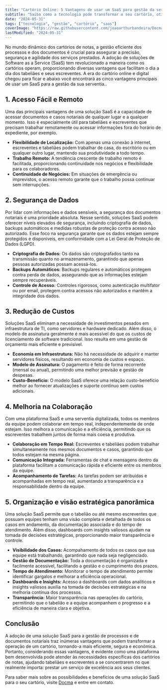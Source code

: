 ```yaml
---
title: "Cartório Online: 5 Vantagens de usar um SaaS para gestão da serventia"
subtitle: "Saiba como a tecnologia pode transformar o seu cartório, otimizando a gestão de processos e documentos notariais."
date: "2024-05-31"
tags: ["tecnologia", "gestão", "cartório", "saas"]
coverImage: "https://raw.githubusercontent.com/joaoarthurbandeira/DocmaBlogPosts/main/images/CartorioOnline.jpg"
lastModified: "2024-05-31"
---
```


No mundo dinâmico dos cartórios de notas, a gestão eficiente dos processos e dos documentos é crucial para assegurar a precisão, segurança e agilidade dos serviços prestados. A adoção de soluções de Software as a Service (SaaS) tem revolucionado a maneira como os cartórios operam, proporcionando diversas vantagens que facilitam o dia a dia dos tabeliães e seus escreventes. A era do cartório online e digital chegou para ficar e abaixo você encontrará as cinco vantagens principais de usar um SaaS para a gestão da sua serventia..

<CustomImage
  src="https://raw.githubusercontent.com/joaoarthurbandeira/DocmaBlogPosts/main/images/DocumentosOnline.jpg"
  alt="DocumentosOnline"
/>

## 1. Acesso Fácil e Remoto

Uma das principais vantagens de uma solução SaaS é a capacidade de acessar documentos e casos notariais de qualquer lugar e a qualquer momento. Isso é especialmente útil para tabeliães e escreventes que precisam trabalhar remotamente ou acessar informações fora do horário de expediente, por exemplo.

- **Flexibilidade de Localização:** Com apenas uma conexão à internet, escreventes e tabeliães podem trabalhar de casa, do escritório ou em qualquer outro lugar, mantendo sua produtividade a todo tempo.
- **Trabalho Remoto:** A tendência crescente de trabalho remoto é facilitada, proporcionando continuidade nos negócios e flexibilidade para os colaboradores.
- **Continuidade de Negócios:** Em situações de emergência ou imprevistos, o acesso remoto garante que o trabalho possa continuar sem interrupções.

## 2. Segurança de Dados

Por lidar com informações e dados sensíveis, a segurança dos documentos notariais é uma prioridade absoluta. Nesse sentido, soluções SaaS podem oferecer níveis elevados de segurança, incluindo criptografia de dados, backups automáticos e medidas robustas de proteção contra acesso não autorizado. Esse foco na segurança garante que os dados estejam sempre protegidos e disponíveis, em conformidade com a Lei Geral de Proteção de Dados (LGPD).

- **Criptografia de Dados:** Os dados são criptografados tanto na transmissão quanto no armazenamento, garantindo que apenas pessoas autorizadas possam acessá-los.
- **Backups Automáticos:** Backups regulares e automáticos protegem contra perda de dados, assegurando que as informações estejam sempre recuperáveis.
- **Controle de Acesso:** Controles rigorosos, como autenticação multifator ou por email, protegem contra acessos não autorizados e mantêm a integridade dos dados.

## 3. Redução de Custos

Soluções SaaS eliminam a necessidade de investimentos pesados em infraestrutura de TI, como servidores e hardware dedicado. Além disso, o modelo de assinatura geralmente é mais acessível do que os custos de licenciamento de software tradicional. Isso resulta em uma gestão de orçamento mais eficiente e previsível.

- **Economia em Infraestrutura:** Não há necessidade de adquirir e manter servidores físicos, resultando em economia de custos e espaço.
- **Modelo de Assinatura:** O pagamento é feito de forma recorrente (mensal ou anual), permitindo uma melhor previsão e gestão de despesas.
- **Custo-Benefício:** O modelo SaaS oferece uma relação custo-benefício melhor ao fornecer atualizações e suporte contínuo sem custos adicionais.

## 4. Melhoria na Colaboração

Com uma plataforma SaaS e uma serventia digitalizada, todos os membros da equipe podem colaborar em tempo real, independentemente de onde estejam. Isso melhora a comunicação e a eficiência, permitindo que os escreventes trabalhem juntos de forma mais coesa e produtiva.

- **Colaboração em Tempo Real:** Escreventes e tabeliães podem trabalhar simultaneamente nos mesmos documentos e casos, garantindo que todos estejam na mesma página.
- **Comunicação Integrada:** Ferramentas de chat e mensagens dentro da plataforma facilitam a comunicação rápida e eficiente entre os membros da equipe.
- **Acompanhamento de Tarefas:** As tarefas podem ser atribuídas e acompanhadas em tempo real, aumentando a transparência e a responsabilidade dentro da equipe.

## 5. Organização e visão estratégica panorâmica

Uma solução SaaS permite que o tabelião ou até mesmo escreventes que possuam equipes tenham uma visão completa e detalhada de todos os casos em andamento, da documentação associada e do tempo de atendimento. Além disso, dashboards com insights valiosos ajudam na tomada de decisões estratégicas, proporcionando maior transparência e controle.

- **Visibilidade dos Casos:** Acompahamento de todos os casos que sua equipe está trabalhando, garantindo que nada seja negligenciado.
- **Gestão de Documentação:** Toda a documentação é organizada e facilmente acessível, facilitando a gestão e o cumprimento dos prazos.
- **Tempo de Atendimento:** Monitorar o tempo de atendimento permite identificar gargalos e melhorar a eficiência operacional.
- **Dashboards e Insights:** Acesso a dashboards com dados analíticos e insights valiosos auxilia na tomada de decisões estratégicas e na melhoria contínua dos processos.
- **Transparência:** Maior transparência nas operações do cartório, permitindo que o tabelião e a equipe acompanhem o progresso e a eficiência de maneira clara e objetiva.

## Conclusão

A adoção de uma solução SaaS para a gestão de processos e de documentos notariais traz inúmeras vantagens que podem transformar a operação de um cartório, tornando-a mais eficiente, segura e econômica. Portanto, considerando essas vantagens, é evidente como uma plataforma bem desenvolvida pode atender às necessidades específicas dos cartórios de notas, ajudando tabeliães e escreventes a se concentrarem no que realmente importa: prestar um serviço de excelência aos seus clientes.

Para saber mais sobre as possibilidades e benefícios de uma solução SaaS para o seu cartório, visite [Docma](https://www.docma.com.br/) e entre em contato.
